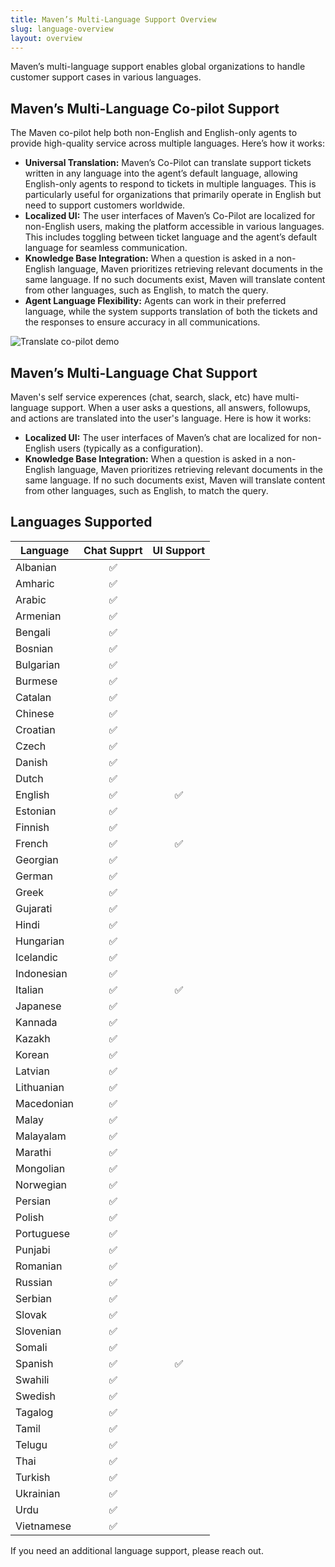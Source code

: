 ```yaml
---
title: Maven’s Multi-Language Support Overview
slug: language-overview
layout: overview
---
```


Maven’s multi-language support enables global organizations to handle customer support cases in various languages.

## Maven’s Multi-Language Co-pilot Support

The Maven co-pilot help both non-English and English-only agents to provide high-quality service across multiple languages. Here’s how it works:

* **Universal Translation:** Maven’s Co-Pilot can translate support tickets written in any language into the agent’s default language, allowing English-only agents to respond to tickets in multiple languages. This is particularly useful for organizations that primarily operate in English but need to support customers worldwide.
* **Localized UI:** The user interfaces of Maven’s Co-Pilot are localized for non-English users, making the platform accessible in various languages. This includes toggling between ticket language and the agent’s default language for seamless communication.
* **Knowledge Base Integration:** When a question is asked in a non-English language, Maven prioritizes retrieving relevant documents in the same language. If no such documents exist, Maven will translate content from other languages, such as English, to match the query.
* **Agent Language Flexibility:** Agents can work in their preferred language, while the system supports translation of both the tickets and the responses to ensure accuracy in all communications.

![Translate co-pilot demo](../assets/copilot-translate.gif)

## Maven’s Multi-Language Chat Support

Maven's self service experences (chat, search, slack, etc) have multi-language support. When a user asks a questions, all answers, followups, and actions are translated into the user's language. Here is how it works:

* **Localized UI:** The user interfaces of Maven’s chat are localized for non-English users (typically as a configuration).​ 
* **Knowledge Base Integration:** When a question is asked in a non-English language, Maven prioritizes retrieving relevant documents in the same language. If no such documents exist, Maven will translate content from other languages, such as English, to match the query.

## Languages Supported

| **Language**           | **Chat Supprt** | **UI Support** |
| -----------------------| :--------------: | :--------------: |
| Albanian |  :white_check_mark: | |
| Amharic |  :white_check_mark: | |
| Arabic |  :white_check_mark: | |
| Armenian |  :white_check_mark: | |
| Bengali |  :white_check_mark: | |
| Bosnian |  :white_check_mark: | |
| Bulgarian |  :white_check_mark: | |
| Burmese |  :white_check_mark: | |
| Catalan |  :white_check_mark: | |
| Chinese |  :white_check_mark: | |
| Croatian |  :white_check_mark: | |
| Czech |  :white_check_mark: | |
| Danish |  :white_check_mark: | |
| Dutch |  :white_check_mark: | |
| English | :white_check_mark: | :white_check_mark: |
| Estonian |  :white_check_mark: | |
| Finnish |  :white_check_mark: | |
| French |  :white_check_mark: | :white_check_mark: |
| Georgian |  :white_check_mark: | |
| German |  :white_check_mark: | |
| Greek |  :white_check_mark: | |
| Gujarati |  :white_check_mark: | |
| Hindi |  :white_check_mark: | |
| Hungarian |  :white_check_mark: | |
| Icelandic |  :white_check_mark: | |
| Indonesian |  :white_check_mark: | |
| Italian |  :white_check_mark: | :white_check_mark:  |
| Japanese |  :white_check_mark: | |
| Kannada |  :white_check_mark: | |
| Kazakh |  :white_check_mark: | |
| Korean |  :white_check_mark: | |
| Latvian |  :white_check_mark: | |
| Lithuanian |  :white_check_mark: | |
| Macedonian |  :white_check_mark: | |
| Malay |  :white_check_mark: | |
| Malayalam |  :white_check_mark: | |
| Marathi |  :white_check_mark: | |
| Mongolian |  :white_check_mark: | |
| Norwegian |  :white_check_mark: | |
| Persian |  :white_check_mark: | |
| Polish |  :white_check_mark: | |
| Portuguese |  :white_check_mark: | |
| Punjabi |  :white_check_mark: | |
| Romanian |  :white_check_mark: | |
| Russian |  :white_check_mark: | |
| Serbian |  :white_check_mark: | |
| Slovak |  :white_check_mark: | |
| Slovenian |  :white_check_mark: | |
| Somali |  :white_check_mark: | |
| Spanish |  :white_check_mark: | :white_check_mark: |
| Swahili |  :white_check_mark: | |
| Swedish |  :white_check_mark: | |
| Tagalog |  :white_check_mark: | |
| Tamil |  :white_check_mark: | |
| Telugu |  :white_check_mark: | |
| Thai |  :white_check_mark: | |
| Turkish |  :white_check_mark: | |
| Ukrainian |  :white_check_mark: | |
| Urdu |  :white_check_mark: | |
| Vietnamese |  :white_check_mark: | |

If you need an additional language support, please reach out.